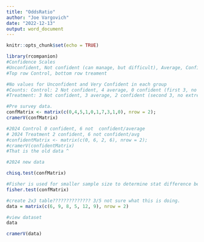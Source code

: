 ---
title: "OddsRatio"
author: "Joe Vargovich"
date: "2022-12-13"
output: word_document
---

```{r setup, include=FALSE}
knitr::opts_chunk$set(echo = TRUE)
```

```{r}
library(rcompanion)
#Confidence Scales
#Unconfident, Not confident (can manage, but difficult), Average, Confident, Very Confident (fluent)
#Top row Control, bottom row treament

#No values for Unconfident and Very Confident in each group
#Counts: Control: 2 Not confident, 4 average, 0 confident (first 3, no extreme vals so far.)
#Treatment: 3 Not confident, 3 average, 2 confident (second 3, no extreme vals so far.)

#Pre survey data.
confMatrix <- matrix(c(0,4,5,1,0,1,7,3,1,0), nrow = 2);
cramerV(confMatrix)
```
```{r}
#2024 Control 0 confident, 6 not  confident/average
# 2024 Treatment 2 confident, 6 not confident/avg
#confidentMatrix <- matrix(c(0, 6, 2, 6), nrow = 2);
#cramerV(confidentMatrix)
#That is the old data ^

#2024 new data

```
```{r}
chisq.test(confMatrix)
```
```{r}
#Fisher is used for smaller sample size to determine stat difference between groups
fisher.test(confMatrix)
```




```{r}
#create 2x3 table?????????????? 3/5 not sure what this is doing.
data = matrix(c(6, 9, 8, 5, 12, 9), nrow = 2)

#view dataset
data

cramerV(data)
```

